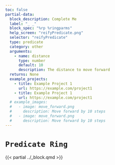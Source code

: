 ```yaml
---
toc: false
partial-data:
  block_description: Complete Me
  label: "_ _"
  block_spec: "%rp %ringparms"
  help_screen: "reifyPredicate.png"
  selector: "reifyPredicate"
  type: predicate
  category: other
  arguments:
    - name: distance
      type: number
      default: 10
      description: The distance to move forward
  returns: None
  example_projects:
    - title: Example Project 1
      url: https://example.com/project1
    - title: Example Project 1
      url: https://example.com/project1
  # example_images:
  #   - image: move_forward.png
  #     description: Move forward by 10 steps
  #   - image: move_forward.png
  #     description: Move forward by 10 steps
---
```


# `Predicate Ring` { .unnumbered }

{{< partial ../_block.qmd >}}
